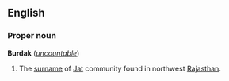 ==English==
{{wikipedia}}
===Proper noun===
'''Burdak''' (''[[uncountable]]'')

# The [[surname]] of [[Jat]] community found in northwest [[Rajasthan]].